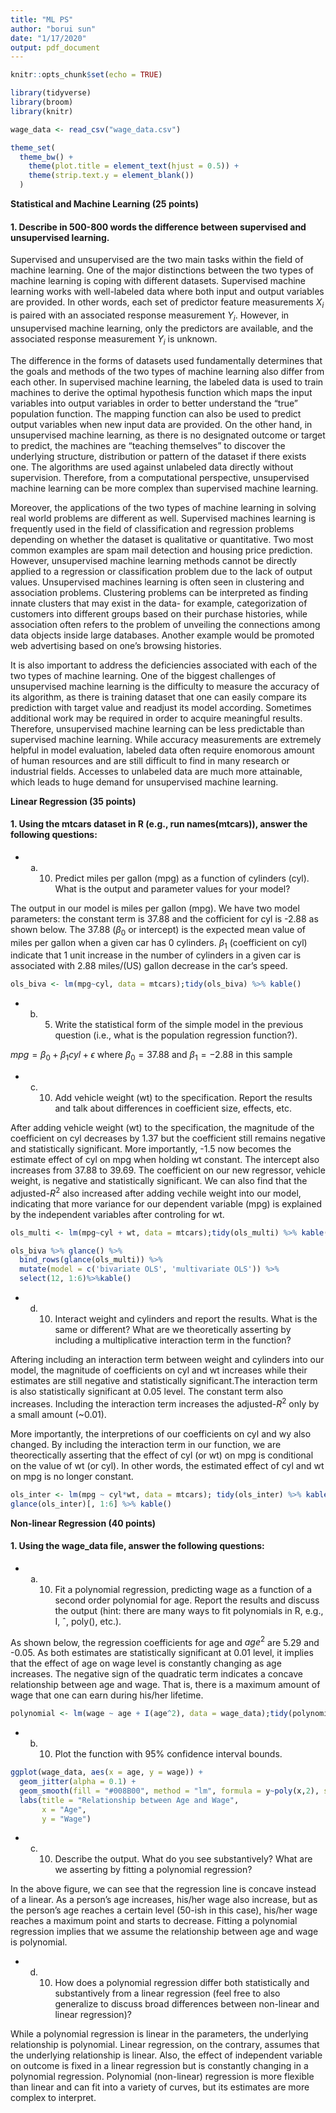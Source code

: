 ```yaml
---
title: "ML PS"
author: "borui sun"
date: "1/17/2020"
output: pdf_document
---
```


```r
knitr::opts_chunk$set(echo = TRUE)

library(tidyverse)
library(broom)
library(knitr)

wage_data <- read_csv("wage_data.csv")

theme_set(
  theme_bw() +
    theme(plot.title = element_text(hjust = 0.5)) +
    theme(strip.text.y = element_blank())
  )
```

**Statistical and Machine Learning (25 points)**

#### 1. Describe in 500-800 words the difference between supervised and unsupervised learning. 

Supervised and unsupervised are the two main tasks within the field of machine learning. One of the major distinctions between the two types of machine learning is coping with different datasets. Supervised machine learning works with well-labeled data where both input and output variables are provided. In other words, each set of predictor feature measurements $X_i$ is paired with an associated response measurement $Y_i$. However, in unsupervised machine learning, only the predictors are available, and the associated response measurement $Y_i$ is unknown.   

The difference in the forms of datasets used fundamentally determines that the goals and methods of the two types of machine learning also differ from each other. In supervised machine learning, the labeled data is used to train machines to derive the optimal hypothesis function which maps the input variables into output variables in order to better understand the “true” population function. The mapping function can also be used to predict output variables when new input data are provided. On the other hand, in unsupervised machine learning, as there is no designated outcome or target to predict, the machines are “teaching themselves” to discover the underlying structure, distribution or pattern of the dataset if there exists one. The algorithms are used against unlabeled data directly without supervision. Therefore, from a computational perspective, unsupervised machine learning can be more complex than supervised machine learning.

Moreover, the applications of the two types of machine learning in solving real world problems are different as well. Supervised machines learning is frequently used in the field of classification and regression problems depending on whether the dataset is qualitative or quantitative. Two most common examples are spam mail detection and housing price prediction. However, unsupervised machine learning methods cannot be directly applied to a regression or classification problem due to the lack of output values. Unsupervised machines learning is often seen in clustering and association problems. Clustering problems can be interpreted as finding innate clusters that may exist in the data- for example, categorization of customers into different groups based on their purchase histories, while association often refers to the problem of unveiling the connections among data objects inside large databases. Another example would be promoted web advertising based on one’s browsing histories.

It is also important to address the deficiencies associated with each of the two types of machine learning. One of the biggest challenges of unsupervised machine learning is the difficulty to measure the accuracy of its algorithm, as there is training dataset that one can easily compare its prediction with target value and readjust its model according. Sometimes additional work may be required in order to acquire meaningful results. Therefore, unsupervised machine learning can be less predictable than supervised machine learning. While accuracy measurements are extremely helpful in model evaluation, labeled data often require enomorous amount of human resources and are still difficult to find in many research or industrial fields. Accesses to unlabeled data are much more attainable, which leads to huge demand for unsupervised machine learning.   

**Linear Regression (35 points)**

#### 1. Using the mtcars dataset in R (e.g., run names(mtcars)), answer the following questions:

  + a. (10) Predict miles per gallon (mpg) as a function of cylinders (cyl). What is the output and parameter
values for your model?

The output in our model is miles per gallon (mpg). We have two model parameters: the constant term is 37.88 and the cofficient for cyl is -2.88 as shown below. The 37.88 ($\beta_0$ or intercept) is the expected mean value of miles per gallon when a given car has 0 cylinders. $\beta_1$ (coefficient on cyl) indicate that 1 unit increase in the number of cylinders in a given car is associated with 2.88 miles/(US) gallon decrease in the car's speed. 

```r
ols_biva <- lm(mpg~cyl, data = mtcars);tidy(ols_biva) %>% kable()
```

 + b. (5) Write the statistical form of the simple model in the previous question (i.e., what is the population
regression function?).

$mpg = \beta_0 + \beta_1cyl + \epsilon$ where $\beta_0 = 37.88$ and $\beta_1 = -2.88$ in this sample

  + c. (10) Add vehicle weight (wt) to the specification. Report the results and talk about differences in
coefficient size, effects, etc.

After adding vehicle weight (wt) to the specification, the magnitude of the coefficient on cyl decreases by 1.37 but the coefficient still remains negative and statistically significant. More importantly, -1.5 now becomes the estimate effect of cyl on mpg when holding wt constant. The intercept also increases from 37.88 to 39.69. The coefficient on our new regressor, vehicle weight, is negative and statistically significant. We can also find that the adjusted-$R^2$ also increased after adding vechile weight into our model, indicating that more variance for our dependent variable (mpg) is explained by the independent variables after controling for wt. 

```r
ols_multi <- lm(mpg~cyl + wt, data = mtcars);tidy(ols_multi) %>% kable()

ols_biva %>% glance() %>%
  bind_rows(glance(ols_multi)) %>%
  mutate(model = c('bivariate OLS', 'multivariate OLS')) %>%
  select(12, 1:6)%>%kable()
```

  + d. (10) Interact weight and cylinders and report the results. What is the same or different? What are we
theoretically asserting by including a multiplicative interaction term in the function?

Aftering including an interaction term between weight and cylinders into our model, the magnitude of coefficients on cyl and wt increases while their estimates are still negative and statistically significant.The interaction term is also statistically significant at 0.05 level. The constant term also increases. Including the interaction term increases the adjusted-$R^2$ only by a small amount (~0.01).

More importantly, the interpretions of our coefficients on cyl and wy also changed. By including the interaction term in our function, we are theorectically asserting that the effect of cyl (or wt) on mpg is conditional on the value of wt (or cyl). In other words, the estimated effect of cyl and wt on mpg is no longer constant.


```r
ols_inter <- lm(mpg ~ cyl*wt, data = mtcars); tidy(ols_inter) %>% kable()
glance(ols_inter)[, 1:6] %>% kable()
```

**Non-linear Regression (40 points)**


#### 1. Using the wage_data file, answer the following questions:

  + a. (10) Fit a polynomial regression, predicting wage as a function of a second order polynomial for age.
Report the results and discuss the output (hint: there are many ways to fit polynomials in R, e.g., I, ˆ, poly(), etc.).

As shown below, the regression coefficients for age and $age^2$ are 5.29 and -0.05. As both estimates are statistically significant at 0.01 level, it implies that the effect of age on wage level is constantly changing as age increases. The negative sign of the quadratic term indicates a concave relationship between age and wage. That is, there is a maximum amount of wage that one can earn during his/her lifetime.

```r
polynomial <- lm(wage ~ age + I(age^2), data = wage_data);tidy(polynomial) %>% kable()
```
  + b. (10) Plot the function with 95% confidence interval bounds.
  
```r
ggplot(wage_data, aes(x = age, y = wage)) +
  geom_jitter(alpha = 0.1) +
  geom_smooth(fill = "#008B00", method = "lm", formula = y~poly(x,2), se = TRUE, level = 0.95) +
  labs(title = "Relationship between Age and Wage",
       x = "Age",
       y = "Wage")
```
  
  + c. (10) Describe the output. What do you see substantively? What are we asserting by fitting a polynomial
regression?

In the above figure, we can see that the regression line is concave instead of a linear. As a person's age increases, his/her wage also increase, but as the person's age reaches a certain level (50-ish in this case), his/her wage reaches a maximum point and starts to decrease. Fitting a polynomial regression implies that we assume the relationship between age and wage is polynomial.

  + d. (10) How does a polynomial regression differ both statistically and substantively from a linear regression
(feel free to also generalize to discuss broad differences between non-linear and linear regression)?

While a polynomial regression is linear in the parameters, the underlying relationship is polynomial. Linear regression, on the contrary, assumes that the underlying relationship is linear. Also, the effect of independent variable on outcome is fixed in a linear regression but is constantly changing in a polynomial regression. Polynomial (non-linear) regression is more flexible than linear and can fit into a variety of curves, but its estimates are more complex to interpret.  
